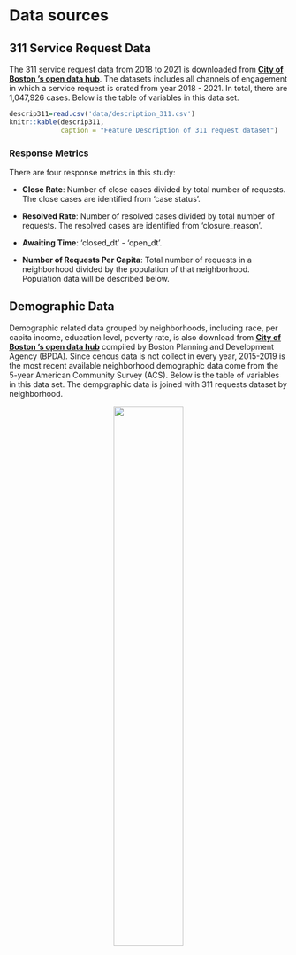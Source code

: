 # Data sources

## 311 Service Request Data

The 311 service request data from 2018 to 2021 is downloaded from  [**City of Boston 's open data hub**](https://data.boston.gov/dataset/311-service-requests). The datasets includes all channels of engagement in which a service request is crated from year 2018 - 2021. In total, there are 1,047,926 cases. Below is the table of variables in this data set.

```r
descrip311=read.csv('data/description_311.csv')
knitr::kable(descrip311,
             caption = "Feature Description of 311 request dataset")
```
### Response Metrics

There are four response metrics in this study:

- **Close Rate**: Number of close cases divided by total number of requests. The close cases are identified from 'case status'.

- **Resolved Rate**: Number of resolved cases divided by total number of requests. The resolved cases are identified from 'closure_reason'. 

- **Awaiting Time**: 'closed_dt' - 'open_dt'. 

- **Number of Requests  Per Capita**: Total number of requests in a neighborhood divided by the population of that neighborhood. Population data will be described below. 

## Demographic Data

Demographic related data grouped by neighborhoods, including race, per capita income, education level, poverty rate, is also download from  [**City of Boston 's open data hub**](https://data.boston.gov/dataset/neighborhood-demographics) compiled by Boston Planning and Development Agency (BPDA). Since cencus data is not collect in every year, 2015-2019 is the most recent available neighborhood demographic data come from the 5-year American Community Survey (ACS). Below is the table of variables in this data set. The dempgraphic data is joined with 311 requests dataset by neighborhood.

<center>
![](image/neighborhood.png){width=50%}




